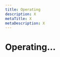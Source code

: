 ```yaml
---
title: Operating
description: X
metaTitle: X
metaDescription: X
---
```


# Operating...

<!-- This page is not displayed via navigation. Need to understand whether it needs to exist and if so, what content is appropriate to include. -->
